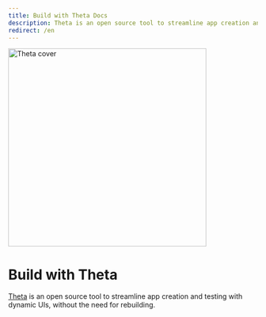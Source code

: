 ```yaml
---
title: Build with Theta Docs
description: Theta is an open source tool to streamline app creation and testing with dynamic UIs, without the need for rebuilding.
redirect: /en
---
```


<img src="https://raw.githubusercontent.com/buildwiththeta/buildwiththeta/main/docs/assets/website_cover.jpg" width="400" alt="Theta cover"/>

# Build with Theta
[Theta](https://buildwiththeta.com) is an open source tool to streamline app creation and testing with dynamic UIs, without the need for rebuilding.

